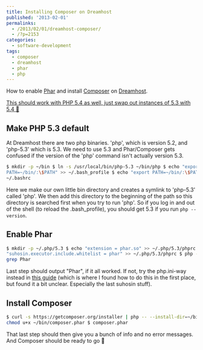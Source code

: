 ---
title: Installing Composer on Dreamhost
published: '2013-02-01'
permalinks:
  - /2013/02/01/dreamhost-composer/
  - /?p=2153
categories:
  - software-development
tags:
  - composer
  - dreamhost
  - phar
  - php
---

How to enable [Phar](http://php.net/manual/en/book.phar.php) and install [Composer](https://getcomposer.org/) on [Dreamhost](https://www.dreamhost.com/).

<ins dateTime="2013-04-22T22:54:14+00:00">
  This should work with PHP 5.4 as well, just swap out instances of 5.3 with 5.4
  🙂
</ins>

## Make PHP 5.3 default

At Dreamhost there are two php binaries. 'php', which is version 5.2, and 'php-5.3' which is 5.3. We need to use 5.3 and Phar/Composer gets confused if the version of the 'php' command isn't actually version 5.3.

```bash
$ mkdir -p ~/bin $ ln -s /usr/local/bin/php-5.3 ~/bin/php $ echo "export
PATH=~/bin/:\$PATH" >> ~/.bash_profile $ echo "export PATH=~/bin/:\$PATH" >>
~/.bashrc
```

Here we make our own little bin directory and creates a symlink to 'php-5.3' called 'php'. We then add this directory to the beginning of the path so this directory is searched first when you try to run 'php'. So if you log in and out of the shell (to reload the .bash_profile), you should get 5.3 if you run `php --version`.

## Enable Phar

```bash
$ mkdir -p ~/.php/5.3 $ echo "extension = phar.so" >> ~/.php/5.3/phprc $ echo
"suhosin.executor.include.whitelist = phar" >> ~/.php/5.3/phprc $ php -m |
grep Phar
```

Last step should output "Phar", if it all worked. If not, try the php.ini-way instead in [this guide](http://blog.tretyakov.im/post/36063947129/add-phar-to-dreamhost) (which is where I found how to do this in the first place, but found it a bit unclear. Especially the last suhosin stuff).

## Install Composer

```bash
$ curl -s https://getcomposer.org/installer | php -- --install-dir=~/bin $
chmod u+x ~/bin/composer.phar $ composer.phar
```

That last step should then give you a bunch of info and no error messages. And Composer should be ready to go 🙂
